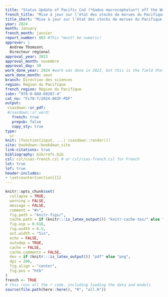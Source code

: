 ```yaml
---
title: "Status Update of Pacific Cod (*Gadus macrocephalus*) off the West Coast of Vancouver Island in 2023"
french_title: "Mise à jour sur l’état des stocks de morues du Pacifique (*Gadus macrocephalus*) au large de la côte ouest de l’île de Vancouver (zone 3CD) en 2023"
title_short: "Mise à jour sur l’état des stocks de morues du Pacifique en 3CD en 2023"
year: 2024
month: January 
french_month: janvier 
report_number: 003 #This *must* be numeric! 
approver: |
  Andrew Thomson\
  Directeur régional
approval_year: 2023
approval_month: novembre
approval_day: 30 
work_done_year: 2024 #work was done in 2023, but this is the field that determines the report number
work_done_month: aout
branch: Direction des sciences
region: Région du Pacifique
french_region: Région du Pacifique
isbn: "978-0-660-69207-4"
cat_no: "Fs70-7/2024-003F-PDF"
output:
 csasdown::sr_pdf:
 #csasdown::sr_word:
   french: true
   prepub: false
   copy_sty: true
type:
  sr
knit: (function(input, ...) csasdown::render())
site: bookdown::bookdown_site      
link-citations: true
bibliography: bib/refs.bib
csl: csl/csas-french.csl # or csl/csas-french.csl for French
lot: true
lof: true
header-includes:
- \setcounter{section}{1}
---
```


```r
knitr::opts_chunk$set(
  collapse = TRUE,
  warning = FALSE,
  message = FALSE,
  comment = "#>",
  fig.path = "knitr-figs/",
  cache.path = if (knitr:::is_latex_output()) "knitr-cache-tex/" else "knitr-cache-docx/",
  fig.asp = 0.618,
  fig.width = 6.5,
  out.width = "5in",
  echo = FALSE,
  autodep = TRUE,
  cache = FALSE,
  cache.comments = FALSE,
  dev = if (knitr:::is_latex_output()) "pdf" else "png",
  dpi = 200,
  fig.align = "center",
  fig.pos = "htb"
)
french <- TRUE
# this runs all the r code, including loading the data and models
source(file.path(here::here(), "R", "all.R"))
```
